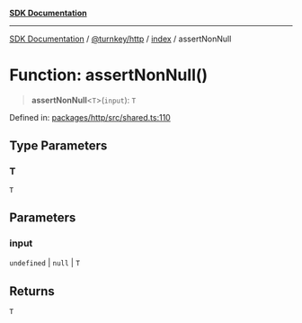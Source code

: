 [**SDK Documentation**](../../../../README.mdx)

***

[SDK Documentation](../../../../packages.mdx) / [@turnkey/http](../../README.mdx) / [index](../README.mdx) / assertNonNull

# Function: assertNonNull()

> **assertNonNull**\<`T`\>(`input`): `T`

Defined in: [packages/http/src/shared.ts:110](https://github.com/tkhq/sdk/blob/3a88af7d1d927c6022706911d6af0f92f1440e00/packages/http/src/shared.ts#L110)

## Type Parameters

### T

`T`

## Parameters

### input

`undefined` | `null` | `T`

## Returns

`T`

